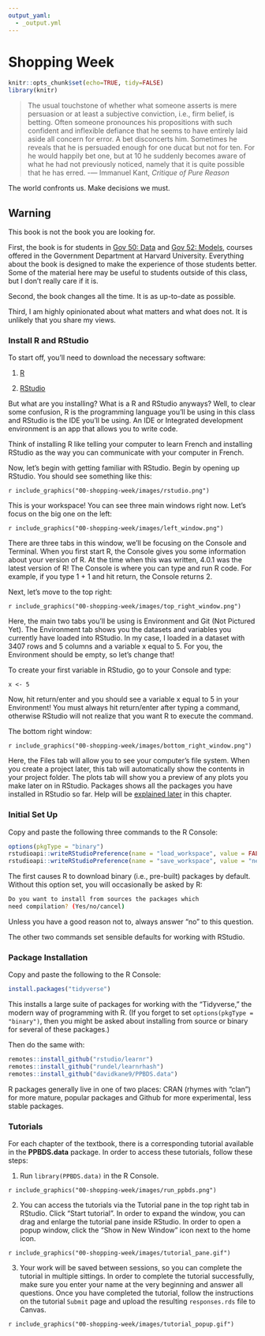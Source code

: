 ```yaml
---
output_yaml:
  - _output.yml
---
```


# Shopping Week {-}

<!-- Add some sidemargin notes which provide more detail during the Set Up section. Most won't care what those weird R commands are doing but, for those that do, an explanation would be polite. -->

<!-- Create a test tutorial (Tutorial Zero) so students can see the whole process on Day 1. Ask questions which demonstrate that they have, in fact, issued the weird R commands we told them to. For example, what verion of Tidyverse are they running. We tell them the exact commands to issue. This is not so much a quiz as a way to guarantee that they are set up for success. -->


```r
knitr::opts_chunk$set(echo=TRUE, tidy=FALSE)
library(knitr) 
```

> The usual touchstone of whether what someone asserts is mere persuasion or at least a subjective conviction, i.e., firm belief, is betting. Often someone pronounces his propositions with such confident and inflexible defiance that he seems to have entirely laid aside all concern for error. A bet disconcerts him. Sometimes he reveals that he is persuaded enough for one ducat but not for ten. For he would happily bet one, but at 10 he suddenly becomes aware of what he had not previously noticed, namely that it is quite possible that he has erred. -— Immanuel Kant, *Critique of Pure Reason*

The world confronts us. Make decisions we must.


## Warning {-}

This book is not the book you are looking for.

First, the book is for students in [Gov 50: Data](https://www.davidkane.info/files/gov_1005.html) and [Gov 52: Models](https://www.davidkane.info/files/gov_1005.html), courses offered in the Government Department at Harvard University. Everything about the book is designed to make the experience of those students better. Some of the material here may be useful to students outside of this class, but I don't really care if it is.

Second, the book changes all the time. It is as up-to-date as possible.

Third, I am highly opinionated about what matters and what does not. It is unlikely that you share my views. 

### Install R and RStudio

<!-- DK: Move all related material from Chapter 1 to here and the provide a link from there. -->

To start off, you'll need to download the necessary software:

1. [R](https://www.r-project.org/)

2. [RStudio](https://rstudio.com/)

But what are you installing? What is a R and RStudio anyways? Well, to clear some confusion, R is the programming language you'll be using in this class and RStudio is the IDE you'll be using. An IDE or Integrated development environment is an app that allows you to write code.

Think of installing R like telling your computer to learn French and installing RStudio as the way you can communicate with your computer in French.

Now, let's begin with getting familiar with RStudio. Begin by opening up RStudio. You should see something like this:

`r include_graphics("00-shopping-week/images/rstudio.png")`

This is your workspace! You can see three main windows right now. Let's focus on the big one on the left:

`r include_graphics("00-shopping-week/images/left_window.png")`

There are three tabs in this window, we'll be focusing on the Console and Terminal. When you first start R, the Console gives you some information about your version of R. At the time when this was written, 4.0.1 was the latest version of R! The Console is where you can type and run R code. For example, if you type 1 + 1 and hit return, the Console returns 2.

Next, let's move to the top right:

`r include_graphics("00-shopping-week/images/top_right_window.png")`

Here, the main two tabs you'll be using is Environment and Git (Not Pictured Yet). The Environment tab shows you the datasets and variables you currently have loaded into RStudio. In my case, I loaded in a dataset with 3407 rows and 5 columns and a variable x equal to 5. For you, the Environment should be empty, so let's change that!

To create your first variable in RStudio, go to your Console and type:

```{eval=FALSE}
x <- 5
```

Now, hit return/enter and you should see a variable x equal to 5 in your Environment! You must always hit return/enter after typing a command, otherwise RStudio will not realize that you want R to execute the command.

The bottom right window:

`r include_graphics("00-shopping-week/images/bottom_right_window.png")`

Here, the Files tab will allow you to see your computer's file system. When you create a project later, this tab will automatically show the contents in your project folder. The plots tab will show you a preview of any plots you make later on in RStudio. Packages shows all the packages you have installed in RStudio so far. Help will be [explained later](#how-to-get-help) in this chapter.

### Initial Set Up

Copy and paste the following three commands to the R Console:

```r
options(pkgType = "binary")
rstudioapi::writeRStudioPreference(name = "load_workspace", value = FALSE)
rstudioapi::writeRStudioPreference(name = "save_workspace", value = "never")
```

The first causes R to download binary (i.e., pre-built) packages by default. Without this option set, you will occasionally be asked by R:

```bash
Do you want to install from sources the packages which 
need compilation? (Yes/no/cancel)
```

Unless you have a good reason not to, always answer "no" to this question. 

The other two commands set sensible defaults for working with RStudio.


### Package Installation

Copy and paste the following to the R Console:

```r
install.packages("tidyverse")
```

This installs a large suite of packages for working with the "Tidyverse," the modern way of programming with R. (If you forget to set `options(pkgType = "binary")`, then you might be asked about installing from source or binary for several of these packages.) 

Then do the same with:

```r
remotes::install_github("rstudio/learnr")
remotes::install_github("rundel/learnrhash")
remotes::install_github("davidkane9/PPBDS.data")
```

R packages generally live in one of two places: CRAN (rhymes with "clan") for more mature, popular packages and Github for more experimental, less stable packages. 

### Tutorials

For each chapter of the textbook, there is a corresponding tutorial available in the **PPBDS.data** package. In order to access these tutorials, follow these steps:

1. Run `library(PPBDS.data)` in the R Console.

`r include_graphics("00-shopping-week/images/run_ppbds.png")`

2. You can access the tutorials via the Tutorial pane in the top right tab in RStudio. Click "Start tutorial". In order to expand the window, you can drag and enlarge the tutorial pane inside RStudio. In order to open a popup window, click the "Show in New Window" icon next to the home icon.

`r include_graphics("00-shopping-week/images/tutorial_pane.gif")`

3. Your work will be saved between sessions, so you can complete the tutorial in multiple sittings. In order to complete the tutorial successfully, make sure you enter your name at the very beginning and answer all questions. Once you have completed the tutorial, follow the instructions on the tutorial `Submit` page and upload the resulting `responses.rds` file to Canvas.

`r include_graphics("00-shopping-week/images/tutorial_popup.gif")`

